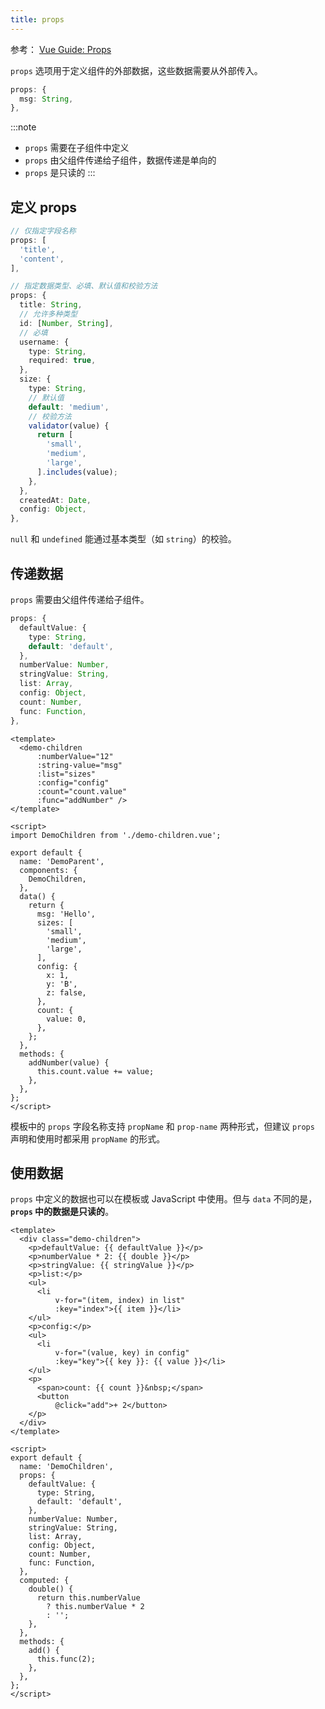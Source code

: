 ```yaml
---
title: props
---
```


参考： [Vue Guide: Props](https://v3.cn.vuejs.org/guide/component-props.html)

`props` 选项用于定义组件的外部数据，这些数据需要从外部传入。

``` ts
props: {
  msg: String,
},
```

:::note
+ `props` 需要在子组件中定义
+ `props` 由父组件传递给子组件，数据传递是单向的
+ `props` 是只读的
:::

## 定义 props

``` ts
// 仅指定字段名称
props: [
  'title',
  'content',
],

// 指定数据类型、必填、默认值和校验方法
props: {
  title: String,
  // 允许多种类型
  id: [Number, String],
  // 必填
  username: {
    type: String,
    required: true,
  },
  size: {
    type: String,
    // 默认值
    default: 'medium',
    // 校验方法
    validator(value) {
      return [
        'small',
        'medium',
        'large',
      ].includes(value);
    },
  },
  createdAt: Date,
  config: Object,
},
```

`null` 和 `undefined` 能通过基本类型（如 `string`）的校验。

## 传递数据

`props` 需要由父组件传递给子组件。

``` ts title="demo-children.vue"
props: {
  defaultValue: {
    type: String,
    default: 'default',
  },
  numberValue: Number,
  stringValue: String,
  list: Array,
  config: Object,
  count: Number,
  func: Function,
},
```

``` vue title="demo-parent.vue"
<template>
  <demo-children
      :numberValue="12"
      :string-value="msg"
      :list="sizes"
      :config="config"
      :count="count.value"
      :func="addNumber" />
</template>

<script>
import DemoChildren from './demo-children.vue';

export default {
  name: 'DemoParent',
  components: {
    DemoChildren,
  },
  data() {
    return {
      msg: 'Hello',
      sizes: [
        'small',
        'medium',
        'large',
      ],
      config: {
        x: 1,
        y: 'B',
        z: false,
      },
      count: {
        value: 0,
      },
    };
  },
  methods: {
    addNumber(value) {
      this.count.value += value;
    },
  },
};
</script>
```

模板中的 `props` 字段名称支持 `propName` 和 `prop-name` 两种形式，但建议 `props` 声明和使用时都采用 `propName` 的形式。

## 使用数据

`props` 中定义的数据也可以在模板或 JavaScript 中使用。但与 `data` 不同的是，**`props` 中的数据是只读的**。

``` vue
<template>
  <div class="demo-children">
    <p>defaultValue: {{ defaultValue }}</p>
    <p>numberValue * 2: {{ double }}</p>
    <p>stringValue: {{ stringValue }}</p>
    <p>list:</p>
    <ul>
      <li
          v-for="(item, index) in list"
          :key="index">{{ item }}</li>
    </ul>
    <p>config:</p>
    <ul>
      <li
          v-for="(value, key) in config"
          :key="key">{{ key }}: {{ value }}</li>
    </ul>
    <p>
      <span>count: {{ count }}&nbsp;</span>
      <button
          @click="add">+ 2</button>
    </p>
  </div>
</template>

<script>
export default {
  name: 'DemoChildren',
  props: {
    defaultValue: {
      type: String,
      default: 'default',
    },
    numberValue: Number,
    stringValue: String,
    list: Array,
    config: Object,
    count: Number,
    func: Function,
  },
  computed: {
    double() {
      return this.numberValue
        ? this.numberValue * 2
        : '';
    },
  },
  methods: {
    add() {
      this.func(2);
    },
  },
};
</script>
```
